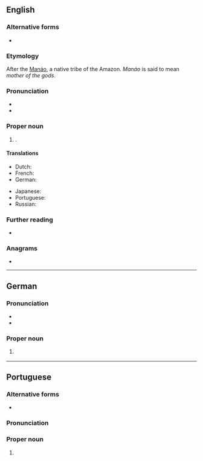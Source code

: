 {{also|manaus}}
==English==

===Alternative forms===
* {{alter|en|Manáos||dated}}

===Etymology===
After the [[Manáo]], a native {{der|en|arw|-}} tribe of the Amazon. ''Manáo'' is said to mean ''mother of the gods''.

===Pronunciation===
* {{IPA|en|/mɑːˈnaʊs/}}
* {{rhymes|en|aʊs|s=2}}

===Proper noun===
{{en-proper noun}}

# {{place|en|municipality/state capital|s/Amazonas|c/Brazil}}.

====Translations====
{{trans-top|capital of Amazonas}}
* Dutch: {{t+|nl|Manaus|n}}
* French: {{t|fr|Manaos}}
* German: {{t+|de|Manaus}}
{{trans-mid}}
* Japanese: {{t|ja|マナウス|tr=Manausu}}
* Portuguese: {{t+|pt|Manaus}}
* Russian: {{t|ru|Мана́ус}}
{{trans-bottom}}

===Further reading===
* {{pedia}}

===Anagrams===
* {{anagrams|en|a=aamnsu|Amanus|Aumans|Ausman|Sumana|Umanas|namasu|samanu}}

----

==German==

===Pronunciation===
* {{IPA|de|/maˈnaː.ʊs/|/maˈnaʊ̯s/}}
* {{audio|de|De-Manaus.ogg|Audio}}

===Proper noun===
{{de-proper noun|n,'}}

# {{l|en|Manaus}} {{gloss|city in Brazil}}

----

==Portuguese==

===Alternative forms===
* {{alt|pt|Manaos||obsolete}}

===Pronunciation===
{{pt-IPA}}

===Proper noun===
{{pt-proper noun}}

# {{place|pt|municipality/state capital|s/Amazonas|c/Brazil|t1=Manaus}}